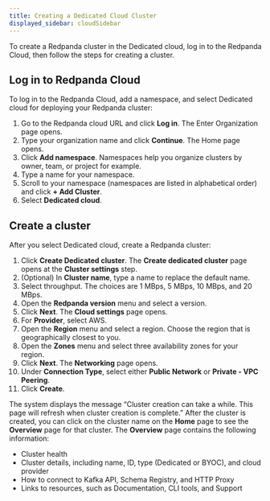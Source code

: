 ```yaml
---
title: Creating a Dedicated Cloud Cluster
displayed_sidebar: cloudSidebar
---
```


<head>
    <meta name="title" content="Create a Dedicated Cloud Cluster | Redpanda Docs"/>
    <meta name="description" content="Use the Redpanda Cloud to create a Dedicated cloud cluster."/>
</head>

To create a Redpanda cluster in the Dedicated cloud, log in to the Redpanda Cloud, then follow the steps for creating a cluster.


## Log in to Redpanda Cloud

To log in to the Redpanda Cloud, add a namespace, and select Dedicated cloud for deploying your Redpanda cluster:

1. Go to the Redpanda cloud URL and click **Log in**.
The Enter Organization page opens.
2. Type your organization name and click **Continue**.
    The Home page opens.
3. Click **Add namespace**.
    Namespaces help you organize clusters by owner, team, or project for example.
4. Type a name for your namespace.
5. Scroll to your namespace (namespaces are listed in alphabetical order) and click **+ Add Cluster**.
6. Select **Dedicated cloud**.

## Create a cluster

After you select Dedicated cloud, create a Redpanda cluster:

1. Click **Create Dedicated cluster**.
    The **Create dedicated cluster** page opens at the **Cluster settings** step.
2. (Optional) In **Cluster name**, type a name to replace the default name.
3. Select throughput. The choices are 1 MBps, 5 MBps, 10 MBps, and 20 MBps.
4. Open the **Redpanda version** menu and select a version.
6. Click **Next**.
    The **Cloud settings** page opens.
7. For **Provider**, select AWS.
8. Open the **Region** menu and select a region.
    Choose the region that is geographically closest to you.
9. Open the **Zones** menu and select three availability zones for your region.
10. Click **Next**.
    The **Networking** page opens.
11. Under **Connection Type**, select either **Public Network** or **Private - VPC Peering**.
12. Click **Create**.

The system displays the message “Cluster creation can take a while. This page will refresh when cluster creation is complete.”
After the cluster is created, you can click on the cluster name on the **Home** page to see the **Overview** page for that cluster. The **Overview** page contains the following information:
* Cluster health
* Cluster details, including name, ID, type (Dedicated or BYOC), and cloud provider
* How to connect to Kafka API, Schema Registry, and HTTP Proxy
* Links to resources, such as Documentation, CLI tools, and Support